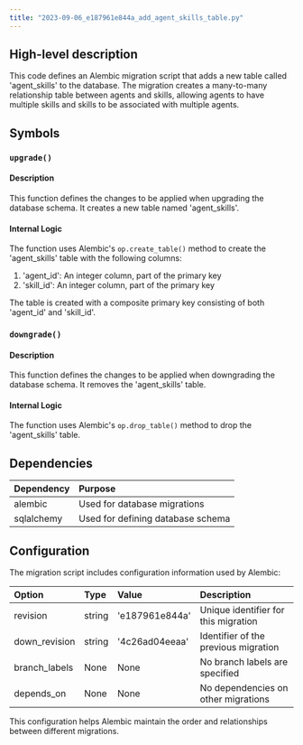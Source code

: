 ```yaml
---
title: "2023-09-06_e187961e844a_add_agent_skills_table.py"
---
```


## High-level description
This code defines an Alembic migration script that adds a new table called 'agent_skills' to the database. The migration creates a many-to-many relationship table between agents and skills, allowing agents to have multiple skills and skills to be associated with multiple agents.

## Symbols

### `upgrade()`
#### Description
This function defines the changes to be applied when upgrading the database schema. It creates a new table named 'agent_skills'.

#### Internal Logic
The function uses Alembic's `op.create_table()` method to create the 'agent_skills' table with the following columns:
1. 'agent_id': An integer column, part of the primary key
2. 'skill_id': An integer column, part of the primary key

The table is created with a composite primary key consisting of both 'agent_id' and 'skill_id'.

### `downgrade()`
#### Description
This function defines the changes to be applied when downgrading the database schema. It removes the 'agent_skills' table.

#### Internal Logic
The function uses Alembic's `op.drop_table()` method to drop the 'agent_skills' table.

## Dependencies
| Dependency | Purpose |
|:-----------|:--------|
| alembic | Used for database migrations |
| sqlalchemy | Used for defining database schema |

## Configuration
The migration script includes configuration information used by Alembic:

| Option | Type | Value | Description |
|:-------|:-----|:------|:------------|
| revision | string | 'e187961e844a' | Unique identifier for this migration |
| down_revision | string | '4c26ad04eeaa' | Identifier of the previous migration |
| branch_labels | None | None | No branch labels are specified |
| depends_on | None | None | No dependencies on other migrations |

This configuration helps Alembic maintain the order and relationships between different migrations.